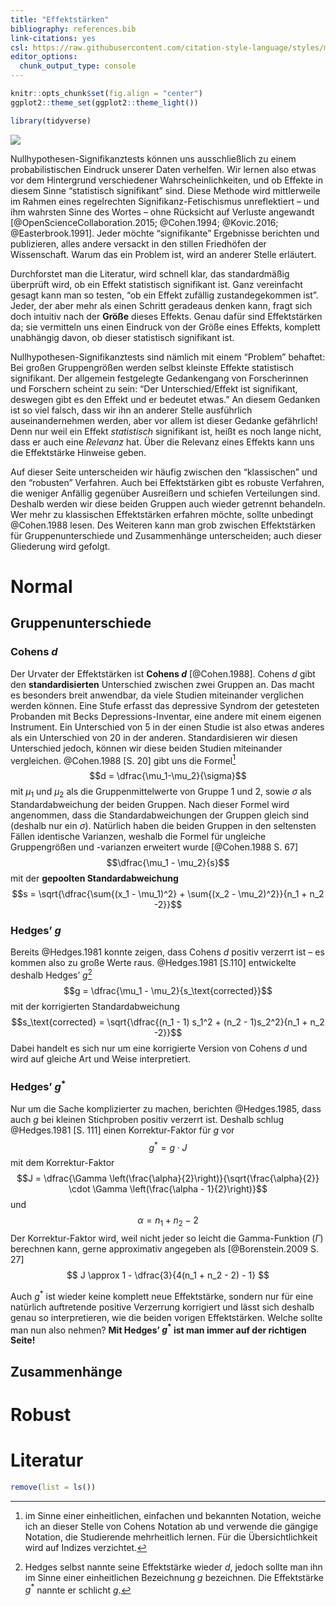 ```yaml
---
title: "Effektstärken"
bibliography: references.bib
link-citations: yes
csl: https://raw.githubusercontent.com/citation-style-language/styles/master/apa.csl
editor_options: 
  chunk_output_type: console
---
```


```r
knitr::opts_chunk$set(fig.align = "center")
ggplot2::theme_set(ggplot2::theme_light())

library(tidyverse)
```

![](images/measure_r.jpg)

Nullhypothesen-Signifikanztests können uns ausschließlich zu einem probabilistischen Eindruck unserer Daten verhelfen. Wir lernen also etwas vor dem Hintergrund verschiedener Wahrscheinlichkeiten, und ob Effekte in diesem Sinne "statistisch signifikant" sind. Diese Methode wird mittlerweile im Rahmen eines regelrechten Signifikanz-Fetischismus unreflektiert -- und ihm wahrsten Sinne des Wortes -- ohne Rücksicht auf Verluste angewandt [@OpenScienceCollaboration.2015; @Cohen.1994; @Kovic.2016; @Easterbrook.1991]. Jeder möchte "signifikante" Ergebnisse berichten und publizieren, alles andere versackt in den stillen Friedhöfen der Wissenschaft. Warum das ein Problem ist, wird an anderer Stelle erläutert.

Durchforstet man die Literatur, wird schnell klar, das standardmäßig überprüft wird, ob ein Effekt statistisch signifikant ist. Ganz vereinfacht gesagt kann man so testen, "ob ein Effekt zufällig zustandegekommen ist". Jeder, der aber mehr als einen Schritt geradeaus denken kann, fragt sich doch intuitiv nach der **Größe** dieses Effekts. Genau dafür sind Effektstärken da; sie vermitteln uns einen Eindruck von der Größe eines Effekts, komplett unabhängig davon, ob dieser statistisch signifikant ist.

Nullhypothesen-Signifikanztests sind nämlich mit einem "Problem" behaftet: Bei großen Gruppengrößen werden selbst kleinste Effekte statistisch signifikant. Der allgemein festgelegte Gedankengang von Forscherinnen und Forschern scheint zu sein: "Der Unterschied/Effekt ist signifikant, deswegen gibt es den Effekt und er bedeutet etwas." An diesem Gedanken ist so viel falsch, dass wir ihn an anderer Stelle ausführlich auseinandernehmen werden, aber vor allem ist dieser Gedanke gefährlich! Denn nur weil ein Effekt *statistisch* signifikant ist, heißt es noch lange nicht, dass er auch eine *Relevanz* hat. Über die Relevanz eines Effekts kann uns die Effektstärke Hinweise geben.

Auf dieser Seite unterscheiden wir häufig zwischen den "klassischen" und den "robusten" Verfahren. Auch bei Effektstärken gibt es robuste Verfahren, die weniger Anfällig gegenüber Ausreißern und schiefen Verteilungen sind. Deshalb werden wir diese beiden Gruppen auch wieder getrennt behandeln. Wer mehr zu klassischen Effektstärken erfahren möchte, sollte unbedingt @Cohen.1988 lesen. Des Weiteren kann man grob zwischen Effektstärken für Gruppenunterschiede und Zusammenhänge unterscheiden; auch dieser Gliederung wird gefolgt.

# Normal
## Gruppenunterschiede
### Cohens $d$
Der Urvater der Effektstärken ist **Cohens $d$** [@Cohen.1988]. Cohens $d$ gibt den **standardisierten** Unterschied zwischen zwei Gruppen an. Das macht es besonders breit anwendbar, da viele Studien miteinander verglichen werden können. Eine Stufe erfasst das depressive Syndrom der getesteten Probanden mit Becks Depressions-Inventar, eine andere mit einem eigenen Instrument. Ein Unterschied von 5 in der einen Studie ist also etwas anderes als ein Unterschied von 20 in der anderen. Standardisieren wir diesen Unterschied jedoch, können wir diese beiden Studien miteinander vergleichen. @Cohen.1988[S. 20] gibt uns die Formel^[im Sinne einer einheitlichen, einfachen und bekannten Notation, weiche ich an dieser Stelle von Cohens Notation ab und verwende die gängige Notation, die Studierende mehrheitlich lernen. Für die Übersichtlichkeit wird auf Indizes verzichtet.] $$d = \dfrac{\mu_1-\mu_2}{\sigma}$$ mit $\mu_1$ und $\mu_2$ als die Gruppenmittelwerte von Gruppe $1$ und $2$, sowie $\sigma$ als Standardabweichung der beiden Gruppen. Nach dieser Formel wird angenommen, dass die Standardabweichungen der Gruppen gleich sind (deshalb nur ein $\sigma$). Natürlich haben die beiden Gruppen in den seltensten Fällen identische Varianzen, weshalb die Formel für ungleiche Gruppengrößen und -varianzen erweitert wurde [@Cohen.1988 S. 67] $$\dfrac{\mu_1 - \mu_2}{s}$$ mit der **gepoolten Standardabweichung** $$s = \sqrt{\dfrac{\sum{(x_1 - \mu_1)^2} + \sum{(x_2 - \mu_2)^2}}{n_1 + n_2 -2}}$$

### Hedges' $g$
Bereits @Hedges.1981 konnte zeigen, dass Cohens $d$ positiv verzerrt ist -- es kommen also zu große Werte raus. @Hedges.1981[S.110] entwickelte deshalb Hedges' $g$^[Hedges selbst nannte seine Effektstärke wieder $d$, jedoch sollte man ihn im Sinne einer einheitlichen Bezeichnung $g$ bezeichnen. Die Effektstärke $g^*$ nannte er schlicht $g$.] $$g = \dfrac{\mu_1 - \mu_2}{s_\text{corrected}}$$ mit der korrigierten Standardabweichung $$s_\text{corrected} = \sqrt{\dfrac{(n_1 - 1) s_1^2 + (n_2 - 1)s_2^2}{n_1 + n_2 -2}}$$ Dabei handelt es sich nur um eine korrigierte Version von Cohens $d$ und wird auf gleiche Art und Weise interpretiert.

### Hedges' $g^*$
Nur um die Sache komplizierter zu machen, berichten @Hedges.1985, dass auch $g$ bei kleinen Stichproben positiv verzerrt ist. Deshalb schlug @Hedges.1981[S. 111] einen Korrektur-Faktor für $g$ vor $$g^* = g \cdot J$$ mit dem Korrektur-Faktor $$J = \dfrac{\Gamma \left(\frac{\alpha}{2}\right)}{\sqrt{\frac{\alpha}{2}} \cdot \Gamma \left(\frac{\alpha - 1}{2}\right)}$$ und $$\alpha = n_1 + n_2 - 2$$ Der Korrektur-Faktor wird, weil nicht jeder so leicht die Gamma-Funktion ($\Gamma$) berechnen kann, gerne approximativ angegeben als [@Borenstein.2009 S. 27] $$ J \approx 1 - \dfrac{3}{4(n_1 + n_2 - 2) - 1} $$

Auch $g^*$ ist wieder keine komplett neue Effektstärke, sondern nur für eine natürlich auftretende positive Verzerrung korrigiert und lässt sich deshalb genau so interpretieren, wie die beiden vorigen Effektstärken. Welche sollte man nun also nehmen? **Mit Hedges' $g^*$ ist man immer auf der richtigen Seite!**


## Zusammenhänge

# Robust

# Literatur

```r
remove(list = ls())
```